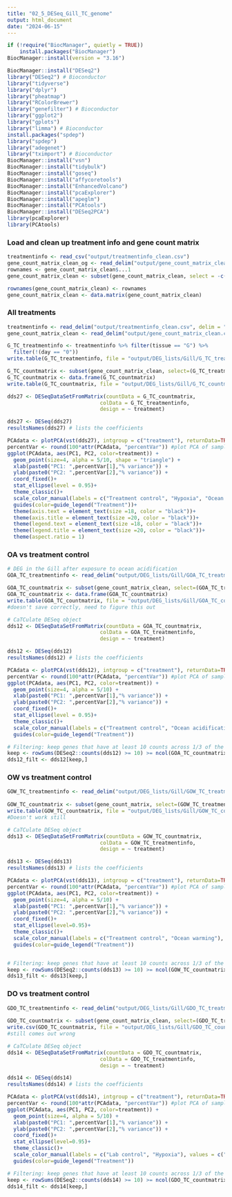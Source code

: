 ```yaml
---
title: "02_5_DESeq_Gill_TC_genome"
output: html_document
date: "2024-06-15"
---
```


```r
if (!require("BiocManager", quietly = TRUE))
    install.packages("BiocManager")
BiocManager::install(version = "3.16")

BiocManager::install("DESeq2")
library("DESeq2") # Bioconductor
library("tidyverse")
library("dplyr")
library("pheatmap")
library("RColorBrewer")
library("genefilter") # Bioconductor
library("ggplot2")
library("gplots")
library("limma") # Bioconductor
install.packages("spdep")
library("spdep") 
library("adegenet")
library("tximport") # Bioconductor
BiocManager::install("vsn")
BiocManager::install("tidybulk")
BiocManager::install("goseq")
BiocManager::install("affycoretools")
BiocManager::install("EnhancedVolcano")
BiocManager::install("pcaExplorer")
BiocManager::install("apeglm")
BiocManager::install("PCAtools")
BiocManager::install("DESeq2PCA")
library(pcaExplorer)
library(PCAtools)
```

### Load and clean up treatment info and gene count matrix 
```r
treatmentinfo <- read_csv("output/treatmentinfo_clean.csv")
gene_count_matrix_clean_og <- read_delim("output/gene_count_matrix_clean.csv", delim = ",")
rownames <- gene_count_matrix_clean$...1
gene_count_matrix_clean <- subset(gene_count_matrix_clean, select = -c(...1))

rownames(gene_count_matrix_clean) <- rownames
gene_count_matrix_clean <- data.matrix(gene_count_matrix_clean)
```

### All treatments
```r
treatmentinfo <- read_delim("output/treatmentinfo_clean.csv", delim = " ")
gene_count_matrix_clean <- read_delim("output/gene_count_matrix_clean.csv", delim = ",")

G_TC_treatmentinfo <- treatmentinfo %>% filter(tissue == "G") %>%
  filter(!(day == "0")) 
write.table(G_TC_treatmentinfo, file = "output/DEG_lists/Gill/G_TC_treatmentinfo.csv", row.names = FALSE)

G_TC_countmatrix <- subset(gene_count_matrix_clean, select=(G_TC_treatmentinfo$sample.1))
G_TC_countmatrix <- data.frame(G_TC_countmatrix)
write.table(G_TC_countmatrix, file = "output/DEG_lists/Gill/G_TC_countmatrix.csv")

dds27 <- DESeqDataSetFromMatrix(countData = G_TC_countmatrix,
                              colData = G_TC_treatmentinfo,
                              design = ~ treatment)

dds27 <- DESeq(dds27)
resultsNames(dds27) # lists the coefficients

PCAdata <- plotPCA(vst(dds27), intgroup = c("treatment"), returnData=TRUE)
percentVar <- round(100*attr(PCAdata, "percentVar")) #plot PCA of samples with all data
ggplot(PCAdata, aes(PC1, PC2, color=treatment)) + 
  geom_point(size=4, alpha = 5/10, shape = "triangle") +
  xlab(paste0("PC1: ",percentVar[1],"% variance")) +
  ylab(paste0("PC2: ",percentVar[2],"% variance")) + 
  coord_fixed()+
  stat_ellipse(level = 0.95)+
  theme_classic()+
  scale_color_manual(labels = c("Treatment control", "Hypoxia", "Ocean acidification", "Ocean warming"), values = c("purple", "green", "red", "orange"))+
  guides(color=guide_legend("Treatment"))+
  theme(axis.text = element_text(size =18, color = "black"))+
  theme(axis.title = element_text(size =20, color = "black"))+
  theme(legend.text = element_text(size =18, color = "black"))+
  theme(legend.title = element_text(size =20, color = "black"))+
  theme(aspect.ratio = 1)

```


### OA vs treatment control
```r
# DEG in the Gill after exposure to ocean acidification
GOA_TC_treatmentinfo <- read_delim("output/DEG_lists/Gill/GOA_TC_treatmentinfo.csv", delim = " ")

GOA_TC_countmatrix <- subset(gene_count_matrix_clean, select=(GOA_TC_treatmentinfo$sample.1))
GOA_TC_countmatrix <- data.frame(GOA_TC_countmatrix)
write.table(GOA_TC_countmatrix, file = "output/DEG_lists/Gill/GOA_TC_countmatrix.csv")
#doesn't save correctly, need to figure this out

# CaTCulate DESeq object
dds12 <- DESeqDataSetFromMatrix(countData = GOA_TC_countmatrix,
                              colData = GOA_TC_treatmentinfo,
                              design = ~ treatment)

dds12 <- DESeq(dds12)
resultsNames(dds12) # lists the coefficients

PCAdata <- plotPCA(vst(dds12), intgroup = c("treatment"), returnData=TRUE)
percentVar <- round(100*attr(PCAdata, "percentVar")) #plot PCA of samples with all data
ggplot(PCAdata, aes(PC1, PC2, color=treatment)) + 
  geom_point(size=4, alpha = 5/10) +
  xlab(paste0("PC1: ",percentVar[1],"% variance")) +
  ylab(paste0("PC2: ",percentVar[2],"% variance")) + 
  coord_fixed()+
  stat_ellipse(level = 0.95)+
  theme_classic()+
  scale_color_manual(labels = c("Treatment control", "Ocean acidification"), values = c("lavender", "pink"))+
  guides(color=guide_legend("Treatment"))

# Filtering: keep genes that have at least 10 counts across 1/3 of the samples - https://support.bioconductor.org/p/110307/
keep <- rowSums(DESeq2::counts(dds12) >= 10) >= ncol(GOA_TC_countmatrix)/3
dds12_filt <- dds12[keep,]

```

### OW vs treatment control
```r

GOW_TC_treatmentinfo <- read_delim("output/DEG_lists/Gill/GOW_TC_treatmentinfo.csv", delim = " ")
                                                                                                      
GOW_TC_countmatrix <- subset(gene_count_matrix, select=(GOW_TC_treatmentinfo$sample.1))
write.table(GOW_TC_countmatrix, file = "output/DEG_lists/Gill/GOW_TC_countmatrix.csv")
#Doesn't work still

# CaTCulate DESeq object
dds13 <- DESeqDataSetFromMatrix(countData = GOW_TC_countmatrix,
                              colData = GOW_TC_treatmentinfo,
                              design = ~ treatment)

dds13 <- DESeq(dds13)
resultsNames(dds13) # lists the coefficients

PCAdata <- plotPCA(vst(dds13), intgroup = c("treatment"), returnData=TRUE)
percentVar <- round(100*attr(PCAdata, "percentVar")) #plot PCA of samples with all data
ggplot(PCAdata, aes(PC1, PC2, color=treatment)) + 
  geom_point(size=4, alpha = 5/10) +
  xlab(paste0("PC1: ",percentVar[1],"% variance")) +
  ylab(paste0("PC2: ",percentVar[2],"% variance")) + 
  coord_fixed()+
  stat_ellipse(level=0.95)+
  theme_classic()+
  scale_color_manual(labels = c("Treatment control", "Ocean warming"), values = c("lavender", "sandybrown"))+
  guides(color=guide_legend("Treatment"))


# Filtering: keep genes that have at least 10 counts across 1/3 of the samples - https://support.bioconductor.org/p/110307/
keep <- rowSums(DESeq2::counts(dds13) >= 10) >= ncol(GOW_TC_countmatrix)/3
dds13_filt <- dds13[keep,]

```

### DO vs treatment control
```r
GDO_TC_treatmentinfo <- read_delim("output/DEG_lists/Gill/GDO_TC_treatmentinfo.csv", delim = " ")
                                                                                                       
GDO_TC_countmatrix <- subset(gene_count_matrix_clean, select=(GDO_TC_treatmentinfo$sample.1))
write.csv(GDO_TC_countmatrix, file = "output/DEG_lists/Gill/GDO_TC_countmatrix.csv", row.names = TRUE)
#still comes out wrong

# CaTCulate DESeq object
dds14 <- DESeqDataSetFromMatrix(countData = GDO_TC_countmatrix,
                              colData = GDO_TC_treatmentinfo,
                              design = ~ treatment)

dds14 <- DESeq(dds14)
resultsNames(dds14) # lists the coefficients

PCAdata <- plotPCA(vst(dds14), intgroup = c("treatment"), returnData=TRUE)
percentVar <- round(100*attr(PCAdata, "percentVar")) #plot PCA of samples with all data
ggplot(PCAdata, aes(PC1, PC2, color=treatment)) + 
  geom_point(size=4, alpha = 5/10) +
  xlab(paste0("PC1: ",percentVar[1],"% variance")) +
  ylab(paste0("PC2: ",percentVar[2],"% variance")) + 
  coord_fixed()+
  stat_ellipse(level=0.95)+
  theme_classic()+
  scale_color_manual(labels = c("Lab control", "Hypoxia"), values = c("lavender", "lightgreen"))+
  guides(color=guide_legend("Treatment"))

# Filtering: keep genes that have at least 10 counts across 1/3 of the samples - https://support.bioconductor.org/p/110307/
keep <- rowSums(DESeq2::counts(dds14) >= 10) >= ncol(GDO_TC_countmatrix)/3
dds14_filt <- dds14[keep,]

```